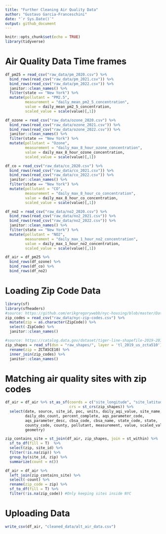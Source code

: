 ```yaml
---
title: "Further Cleaning Air Quality Data"
author: "Gustavo Garcia-Franceschini"
date: "`r Sys.Date()`"
output: github_document
---
```


```r
knitr::opts_chunk$set(echo = TRUE)
library(tidyverse)
```

# Air Quality Data Time frames

```r
df_pm25 = read_csv("raw_data/pm_2020.csv") %>%
  bind_rows(read_csv("raw_data/pm_2021.csv")) %>%
  bind_rows(read_csv("raw_data/pm_2022.csv")) %>%
  janitor::clean_names() %>%
  filter(state == "New York") %>%
  mutate(pollutant = "PM2.5",
         measurement = "daily_mean_pm2_5_concentration",
         value = daily_mean_pm2_5_concentration,
         scaled_value = scale(value)[,1])

df_ozone = read_csv("raw_data/ozone_2020.csv") %>%
  bind_rows(read_csv("raw_data/ozone_2021.csv")) %>%
  bind_rows(read_csv("raw_data/ozone_2022.csv")) %>%
  janitor::clean_names() %>%
  filter(state == "New York") %>%
  mutate(pollutant = "Ozone",
         measurement = "daily_max_8_hour_ozone_concentration",
         value = daily_max_8_hour_ozone_concentration,
         scaled_value = scale(value)[,1])

df_co = read_csv("raw_data/co_2020.csv") %>%
  bind_rows(read_csv("raw_data/co_2021.csv")) %>%
  bind_rows(read_csv("raw_data/co_2022.csv")) %>%
  janitor::clean_names() %>%
  filter(state == "New York") %>%
  mutate(pollutant = "CO",
         measurement = "daily_max_8_hour_co_concentration",
         value = daily_max_8_hour_co_concentration,
         scaled_value = scale(value)[,1])

df_no2 = read_csv("raw_data/no2_2020.csv") %>%
  bind_rows(read_csv("raw_data/no2_2021.csv")) %>%
  bind_rows(read_csv("raw_data/no2_2022.csv")) %>%
  janitor::clean_names() %>%
  filter(state == "New York") %>%
  mutate(pollutant = "NO2",
         measurement = "daily_max_1_hour_no2_concentration",
         value = daily_max_1_hour_no2_concentration,
         scaled_value = scale(value)[,1])

df_air = df_pm25 %>%
  bind_rows(df_ozone) %>%
  bind_rows(df_co) %>%
  bind_rows(df_no2)
```

# Loading Zip Code Data

```r
library(sf)
library(sfheaders)
#source: https://github.com/erikgregorywebb/nyc-housing/blob/master/Data/nyc-zip-codes.csv
zip_codes = read_csv("raw_data/nyc-zip-codes.csv") %>%
  mutate(zip = as.character(ZipCode)) %>%
  select(-ZipCode) %>%
  janitor::clean_names()

#source: https://catalog.data.gov/dataset/tiger-line-shapefile-2019-2010-nation-u-s-2010-census-5-digit-zip-code-tabulation-area-zcta5-na 
zip_shapes = read_sf(dsn = "raw_shapes/", layer = 'tl_2019_us_zcta510') %>% 
  rename(zip = ZCTA5CE10) %>%
  inner_join(zip_codes) %>%
  janitor::clean_names()
```

# Matching air quality sites with zip codes

```r
df_air = df_air %>% st_as_sf(coords = c("site_longitude", "site_latitude"),
                             crs = st_crs(zip_shapes)) %>%
  select(date, source, site_id, poc, units, daily_aqi_value, site_name, 
         daily_obs_count, percent_complete, aqs_parameter_code, 
         aqs_parameter_desc, cbsa_code, cbsa_name, state_code, state, 
         county_code, county, pollutant, measurement, value, scaled_value, 
         geometry)
```

```r
zip_contains_site = st_join(df_air, zip_shapes, join = st_within) %>%
  sf_to_df(fill = T)  %>%
  select(zip, site_id) %>%
  filter(!is.na(zip)) %>%
  group_by(site_id, zip) %>%
  summarize(count = n())
```

```r
df_air = df_air %>%
  left_join(zip_contains_site) %>%
  select(-count) %>%
  rename(zip_code = zip) %>% 
  sf_to_df(fill = T) %>%
  filter(!is.na(zip_code)) #Only keeping sites inside NYC
```

# Uploading Data

```r
write_csv(df_air, "cleaned_data/alt_air_data.csv")
```
